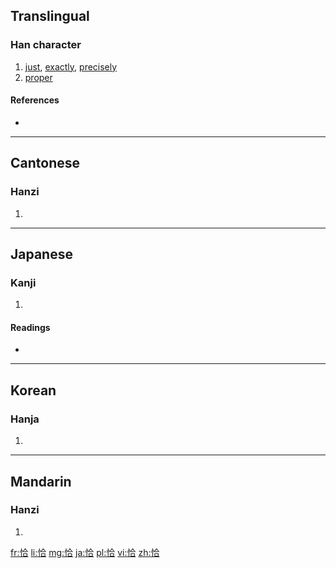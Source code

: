 ==Translingual==

===Han character===
{{Han char|rn=61|rad=心|as=06|sn=9|four=9806<sub>1</sub>|canj=心人一口 (POMR)}}

# [[just]], [[exactly]], [[precisely]]
# [[proper]]

====References====
* {{Han ref|kx=0386.010|dkj=10603|dj=0718.020|hdz=42297.020|uh=6070|ud=24688|bh=ABEA|bd=44010}}

----

==Cantonese==

===Hanzi===
{{yue-hanzi|jyut=|y=hap1}}

# {{defn|lang=yue|sort=心06}}

----

==Japanese==

===Kanji===
{{ja-kanji|grade=|rs=心06}}

# {{defn|lang=ja|sort=心06}}

====Readings====
* {{ja-readings|on=[[こう]] (kō), [[かつ]] (katsu)|kun=[[あたかも]] (atakamo)}}

----

==Korean==

===Hanja===
{{ko-hanja|hangeul=흡|eumhun=|rv=heup|mr=hŭp|y=hup}}

# {{defn|lang=ko|sort=心06}}

----

==Mandarin==

===Hanzi===
{{cmn-hanzi|pin=[[qià]] ([[qia4]])|wg=ch'ia<sup>4</sup>}}

# {{defn|lang=cmn|sort=心06}}

[[fr:恰]]
[[li:恰]]
[[mg:恰]]
[[ja:恰]]
[[pl:恰]]
[[vi:恰]]
[[zh:恰]]
